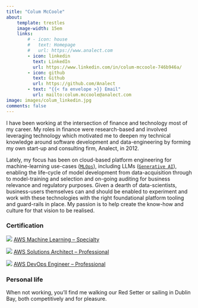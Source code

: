```yaml
---
title: "Colum McCoole"
about:
    template: trestles
    image-width: 15em
    links:
        # - icon: house
        #   text: Homepage
        #   url: https://www.analect.com
        - icon: linkedin
          text: LinkedIn
          url: https://www.linkedin.com/in/colum-mccoole-746b946a/
        - icon: github
          text: Github
          url: https://github.com/Analect
        - text: "{{< fa envelope >}} Email"
          url: mailto:colum.mccoole@analect.com
image: images/colum_linkedin.jpg
comments: false
---
```


I have been working at the intersection of finance and technology most of my career. My roles in finance were research-based and involved leveraging technology which motivated me to deepen my technical knowledge around software development and data-engineering by forming my own start-up and consulting firm, Analect, in 2012.

Lately, my focus has been on cloud-based platform engineering for machine-learning use-cases ([`MLOps`](https://en.wikipedia.org/wiki/MLOps)), including LLMs ([`Generative AI`](https://en.wikipedia.org/wiki/Generative_artificial_intelligence)), enabling the life-cycle of model development from data-acquisition through to model-training and selection and on-going auditing for business relevance and regulatory purposes. Given a dearth of data-scientists, business-users themselves can and should be enabled to experiment and work with these technologies with the right foundational platform tooling and guard-rails in place. My passion is to help create the know-how and culture for that vision to be realised.

### Certification

::: {.grid}

::: {.g-col-4}
[![](./images/aws-certified-machine-learning-specialty.png)](https://www.credly.com/badges/e0a27b46-2aed-4c28-9b00-3c661a077616/linked_in_profile)
[AWS Machine Learning – Specialty](https://aws.amazon.com/certification/certified-machine-learning-specialty/)
:::

::: {.g-col-4}
[![](./images/aws-cert-solutions-arch-prof.png)](https://www.credly.com/badges/a6053261-f1a2-4b33-876e-2bb872a30daa/linked_in_profile)
[AWS Solutions Architect – Professional](https://aws.amazon.com/certification/certified-solutions-architect-professional/)
:::

::: {.g-col-4}
[![](./images/devops_engineer_badge.png)](https://www.credly.com/badges/d4fedda1-61dd-442f-b73d-72cb64acecca/linked_in_profile)
[AWS DevOps Engineer – Professional](https://aws.amazon.com/certification/certified-devops-engineer-professional/)

<!-- [![](./images/dlt_ELT_specialist.png)](https://github.com/dlt-hub/dlt-certificates/blob/main/certificates/technical_certification/93731f82ecf6b105f8c18a1e40adddb210d00a6f00957e5e2ca00948964cd550.md)
[dlt ELT Specialist](https://github.com/dlt-hub/dlt-certificates/blob/main/certificates/technical_certification/93731f82ecf6b105f8c18a1e40adddb210d00a6f00957e5e2ca00948964cd550.md) -->
:::

:::

### Personal life

When not working, you’ll find me walking our Red Setter or sailing in Dublin Bay, both competitively and for pleasure.